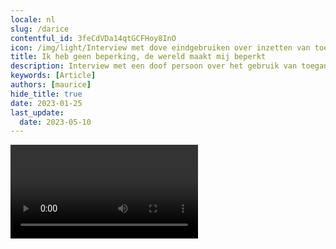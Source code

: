 ```yaml
---
locale: nl
slug: /darice
contentful_id: 3feCdVDa14qtGCFHoy8InO
icon: /img/light/Interview met dove eindgebruiken over inzetten van toegankelijkheid in mobiele apps.jpg
title: Ik heb geen beperking, de wereld maakt mij beperkt
description: Interview met een doof persoon over het gebruik van toegankelijkheidsinstellingen op haar mobiele telefoon.
keywords: [Article]
authors: [maurice]
hide_title: true
date: 2023-01-25
last_update:
  date: 2023-05-10
---
```


<Hero
  title="Ik heb geen beperking, de wereld maakt mij beperkt"
  introText="Darice is geboren en getogen op Aruba. Sinds 2000 woont ze in Den Haag, Nederland. Ze is op latere leeftijd doof geworden. Darice spreekt goed Papiamento, Spaans, Engels, Nederlands en een beetje Nederlandse gebarentaal. Ze kan ook liplezen in alle eerder genoemde talen."
/>

<Video youTubeId="eRMiEDrCu60" title="Interview met dove eindgebruiker Darice" name="Video interview Darice"/>

Darice werkt als front-end developer een heeft een passie voor inclusief design. Ze geeft ook lezingen geeft over inclusief design en toegankelijkheid. In haar dagelijks leven gebruikt ze zowel een iPhone als een Android-telefoon. Die laatste heeft Darice vanwege Googles [Live Transcribe](/nl/stats/ondertiteling)-app, een functionaliteit die nog niet op de iPhone ondersteund werd ten tijde van dit interview. Tegenwoordig gebruikt ze ook een [Apple Watch](https://www.darice.org/2022/11/25/apple-watch-and-accessibility-for-the-deaf).

## Welke toegankelijkheidsfuncties heb je op je telefoon ingesteld?

Trillen bij binnenkomende berichten heb ik echt nodig, anders mis ik ze gegarandeerd. Maar het trillen op nieuwere iPhones is minder sterk geworden. Er is geen manier om het harder te zetten, dus ik heb nu ook een flits erbij nodig, zeker bij een alarm. Dan kan ik het zien in plaats van voelen.

Dit is echt noodzakelijk voor mij, anders vergeet ik afspraken. Bij SMS'jes en WhatsApp licht het scherm op, zodat ik weet dat ik een berichtje krijg. Voor een alarm zet ik de flits aan. Die is zo sterk, dat wanneer ik mijn telefoon met het scherm op tafel heb liggen, de flits zelfs door het mobieltje heen gaat. 

Siri is ook handig, want Siri reageert ook met tekst. Siri gebruikte ik eerst, maar ik vind het gek om tegen een telefoon te praten en door mijn accent verstaat Siri mij niet altijd.

iPhones hebben ook een instelling met een luisterend oor-icoon, waarmee je kan instellen dat je gewaarschuwd wordt bij bepaalde geluiden. Dit had ik eerst aan staan, maar het werkt zo goed dat ik heel veel meldingen kreeg. In de stad is er bijvoorbeeld altijd wel een ambulance, wat deze instelling dan triggert. Omdat het storend werd, heb ik het uitgezet.

Naast mijn mobiel maak ik gebruik van een schrijftolk bij vergaderingen en interviews. Vergaderingen zijn belangrijk, maar ik kan niet steeds een schrijftolk vragen. Dus sommige vergaderingen of gesprekken gaan via een WhatsApp-groep. Het continu thuiswerken tijdens corona was super handig voor iemand die doof is, want alles ging via e-mail en WhatsApp-groepen.

## Meer interviews met eindgebruikers

<TwoColumnBlock>
  <LeftColumn>
    <ColumnRow>
      <Quote
        quote="Hoeveel uur ik per dag mijn telefoon gebruik? Hoeveel uur gebruik jij je ogen?"
        name="Jesse"
        imageSrc="/img/light/Jesse.png"
        alt="Foto Jesse"
        linkLabel="Lees het interview met Jesse"
        url="/nl/artikelen/jesse"
      />
    </ColumnRow>
    <ColumnRow>
      <Quote
        quote="Ik heb geen beperking, de wereld maakt mij beperkt."
        name="Darice"
        imageSrc="/img/light/Interview met dove eindgebruiken over inzetten van toegankelijkheid in mobiele apps.jpg"
        alt="Foto Darice"
        linkLabel="Lees het interview met Darice"
        url="/nl/artikelen/darice"
      />
    </ColumnRow>
    <ColumnRow>
      <Quote
        quote="Mijn iPhone is mijn derde oog."
        name="Jeroen"
        imageSrc="/img/light/Blinde app gebruiker Jeroen.jpg"
        alt="Jeroen - Asset"
        linkLabel="Lees het interview met Jeroen"
        url="/nl/artikelen/jeroen"
      />
    </ColumnRow>
  </LeftColumn>
  <RightColumn>
    <ColumnRow>
      <Quote
        quote="Ik probeer overprikkeling op mijn telefoon te verminderen."
        name="Colinda"
        imageSrc="/img/light/colinda.jpg"
        alt="Colinda"
        linkLabel="Lees het interview met Colinda"
        url="/nl/artikelen/colinda"
      />
    </ColumnRow>
    <ColumnRow>
      <Quote
        quote="Toegankelijkheid mag wat mij betreft ook mooi zijn."
        name="Onno"
        imageSrc="/img/light/Interview met slechtziende gebruiker over mobiele applicaties op telefoons.jpg"
        alt="Foto Onno"
        linkLabel="Lees het interview met Onno"
        url="/nl/artikelen/onno"
      />
    </ColumnRow>
    <ColumnRow>
      <Quote
        quote="De grootte van teksten aanpassen is voor mij noodzakelijk."
        name="Edith"
        imageSrc="/img/light/Edith-s.jpg"
        alt="Foto van Edith"
        linkLabel="Lees het interview met Edith"
        url="/nl/artikelen/edith"
      />
    </ColumnRow>
  </RightColumn>
</TwoColumnBlock>
